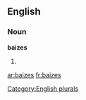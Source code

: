 ==English==

===Noun===
'''baizes'''

# {{plural of|[[baize]]}}

[[Category:English plurals]]

[[ar:baizes]]
[[fr:baizes]]